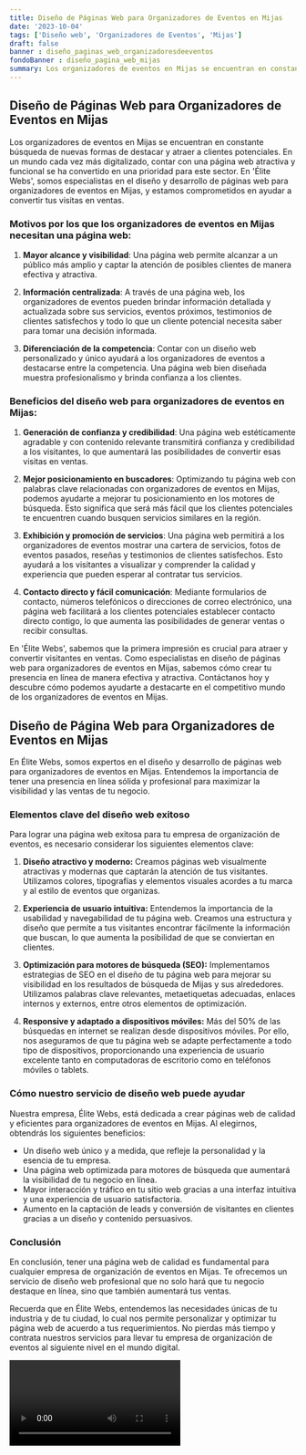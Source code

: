```yaml
---
title: Diseño de Páginas Web para Organizadores de Eventos en Mijas
date: '2023-10-04'
tags: ['Diseño web', 'Organizadores de Eventos', 'Mijas']
draft: false
banner : diseño_paginas_web_organizadoresdeeventos
fondoBanner : diseño_pagina_web_mijas
summary: Los organizadores de eventos en Mijas se encuentran en constante búsqueda de nuevas formas de destacar y atraer a clientes potenciales. En un mundo cada vez más digitalizado, contar con una página web atractiva y funcional se ha convertido en una prioridad para este sector. En 'Élite Webs', somos especialistas en el diseño y desarrollo de páginas web para organizadores de eventos en Mijas, y estamos comprometidos en ayudar a convertir tus visitas en ventas.
---
```


## Diseño de Páginas Web para Organizadores de Eventos en Mijas

Los organizadores de eventos en Mijas se encuentran en constante búsqueda de nuevas formas de destacar y atraer a clientes potenciales. En un mundo cada vez más digitalizado, contar con una página web atractiva y funcional se ha convertido en una prioridad para este sector. En 'Élite Webs', somos especialistas en el diseño y desarrollo de páginas web para organizadores de eventos en Mijas, y estamos comprometidos en ayudar a convertir tus visitas en ventas.

### Motivos por los que los organizadores de eventos en Mijas necesitan una página web:

1. **Mayor alcance y visibilidad**: Una página web permite alcanzar a un público más amplio y captar la atención de posibles clientes de manera efectiva y atractiva.

2. **Información centralizada**: A través de una página web, los organizadores de eventos pueden brindar información detallada y actualizada sobre sus servicios, eventos próximos, testimonios de clientes satisfechos y todo lo que un cliente potencial necesita saber para tomar una decisión informada.

3. **Diferenciación de la competencia**: Contar con un diseño web personalizado y único ayudará a los organizadores de eventos a destacarse entre la competencia. Una página web bien diseñada muestra profesionalismo y brinda confianza a los clientes.

### Beneficios del diseño web para organizadores de eventos en Mijas:

1. **Generación de confianza y credibilidad**: Una página web estéticamente agradable y con contenido relevante transmitirá confianza y credibilidad a los visitantes, lo que aumentará las posibilidades de convertir esas visitas en ventas.

2. **Mejor posicionamiento en buscadores**: Optimizando tu página web con palabras clave relacionadas con organizadores de eventos en Mijas, podemos ayudarte a mejorar tu posicionamiento en los motores de búsqueda. Esto significa que será más fácil que los clientes potenciales te encuentren cuando busquen servicios similares en la región.

3. **Exhibición y promoción de servicios**: Una página web permitirá a los organizadores de eventos mostrar una cartera de servicios, fotos de eventos pasados, reseñas y testimonios de clientes satisfechos. Esto ayudará a los visitantes a visualizar y comprender la calidad y experiencia que pueden esperar al contratar tus servicios.

4. **Contacto directo y fácil comunicación**: Mediante formularios de contacto, números telefónicos o direcciones de correo electrónico, una página web facilitará a los clientes potenciales establecer contacto directo contigo, lo que aumenta las posibilidades de generar ventas o recibir consultas.

En 'Élite Webs', sabemos que la primera impresión es crucial para atraer y convertir visitantes en ventas. Como especialistas en diseño de páginas web para organizadores de eventos en Mijas, sabemos cómo crear tu presencia en línea de manera efectiva y atractiva. Contáctanos hoy y descubre cómo podemos ayudarte a destacarte en el competitivo mundo de los organizadores de eventos en Mijas.

<GifSeo />

<Cta />

## Diseño de Página Web para Organizadores de Eventos en Mijas

En Élite Webs, somos expertos en el diseño y desarrollo de páginas web para organizadores de eventos en Mijas. Entendemos la importancia de tener una presencia en línea sólida y profesional para maximizar la visibilidad y las ventas de tu negocio.

### Elementos clave del diseño web exitoso

Para lograr una página web exitosa para tu empresa de organización de eventos, es necesario considerar los siguientes elementos clave:

1. **Diseño atractivo y moderno:** Creamos páginas web visualmente atractivas y modernas que captarán la atención de tus visitantes. Utilizamos colores, tipografías y elementos visuales acordes a tu marca y al estilo de eventos que organizas.

2. **Experiencia de usuario intuitiva:** Entendemos la importancia de la usabilidad y navegabilidad de tu página web. Creamos una estructura y diseño que permite a tus visitantes encontrar fácilmente la información que buscan, lo que aumenta la posibilidad de que se conviertan en clientes.

3. **Optimización para motores de búsqueda (SEO):** Implementamos estrategias de SEO en el diseño de tu página web para mejorar su visibilidad en los resultados de búsqueda de Mijas y sus alrededores. Utilizamos palabras clave relevantes, metaetiquetas adecuadas, enlaces internos y externos, entre otros elementos de optimización.

4. **Responsive y adaptado a dispositivos móviles:** Más del 50% de las búsquedas en internet se realizan desde dispositivos móviles. Por ello, nos aseguramos de que tu página web se adapte perfectamente a todo tipo de dispositivos, proporcionando una experiencia de usuario excelente tanto en computadoras de escritorio como en teléfonos móviles o tablets.

### Cómo nuestro servicio de diseño web puede ayudar

Nuestra empresa, Élite Webs, está dedicada a crear páginas web de calidad y eficientes para organizadores de eventos en Mijas. Al elegirnos, obtendrás los siguientes beneficios:

- Un diseño web único y a medida, que refleje la personalidad y la esencia de tu empresa.
- Una página web optimizada para motores de búsqueda que aumentará la visibilidad de tu negocio en línea.
- Mayor interacción y tráfico en tu sitio web gracias a una interfaz intuitiva y una experiencia de usuario satisfactoria.
- Aumento en la captación de leads y conversión de visitantes en clientes gracias a un diseño y contenido persuasivos.
  
### Conclusión

En conclusión, tener una página web de calidad es fundamental para cualquier empresa de organización de eventos en Mijas. Te ofrecemos un servicio de diseño web profesional que no solo hará que tu negocio destaque en línea, sino que también aumentará tus ventas.

Recuerda que en Élite Webs, entendemos las necesidades únicas de tu industria y de tu ciudad, lo cual nos permite personalizar y optimizar tu página web de acuerdo a tus requerimientos. No pierdas más tiempo y contrata nuestros servicios para llevar tu empresa de organización de eventos al siguiente nivel en el mundo digital.

<Video />

<CtaBot job='Organizadores de Eventos' city='Mijas'/>

<Gmaps query='Mijas+españa+maps' />